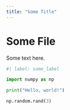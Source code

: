 ```yaml
---
title: "Some Title"
---
```

# Some File

Some text here.

```python
#| label: some_label

import numpy as np

print("Hello, world!")

np.random.rand(3)
```

